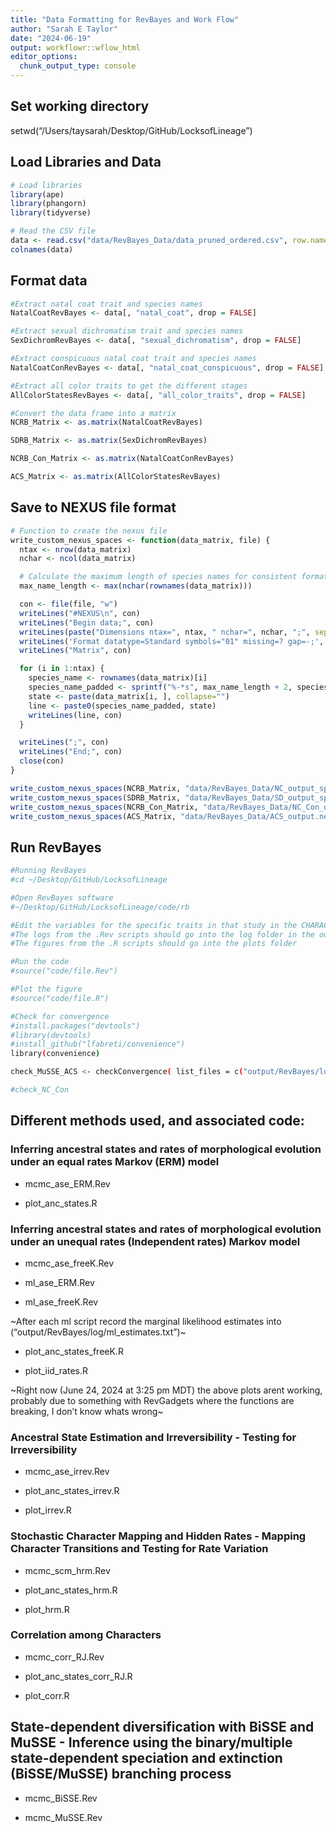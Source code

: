 ```yaml
---
title: "Data Formatting for RevBayes and Work Flow"
author: "Sarah E Taylor"
date: "2024-06-19"
output: workflowr::wflow_html
editor_options:
  chunk_output_type: console
---
```



## Set working directory
setwd("/Users/taysarah/Desktop/GitHub/LocksofLineage")

## Load Libraries and Data
```r
# Load libraries
library(ape)
library(phangorn)
library(tidyverse)
```

```r
# Read the CSV file
data <- read.csv("data/RevBayes_Data/data_pruned_ordered.csv", row.names = 1)
colnames(data)
```

## Format data
```r
#Extract natal coat trait and species names
NatalCoatRevBayes <- data[, "natal_coat", drop = FALSE]

#Extract sexual dichromatism trait and species names
SexDichromRevBayes <- data[, "sexual_dichromatism", drop = FALSE]

#Extract conspicuous natal coat trait and species names
NatalCoatConRevBayes <- data[, "natal_coat_conspicuous", drop = FALSE]

#Extract all color traits to get the different stages
AllColorStatesRevBayes <- data[, "all_color_traits", drop = FALSE]
```

```r
#Convert the data frame into a matrix
NCRB_Matrix <- as.matrix(NatalCoatRevBayes)

SDRB_Matrix <- as.matrix(SexDichromRevBayes)

NCRB_Con_Matrix <- as.matrix(NatalCoatConRevBayes)

ACS_Matrix <- as.matrix(AllColorStatesRevBayes)
```

## Save to NEXUS file format
```r
# Function to create the nexus file
write_custom_nexus_spaces <- function(data_matrix, file) {
  ntax <- nrow(data_matrix)
  nchar <- ncol(data_matrix)

  # Calculate the maximum length of species names for consistent formatting
  max_name_length <- max(nchar(rownames(data_matrix)))

  con <- file(file, "w")
  writeLines("#NEXUS\n", con)
  writeLines("Begin data;", con)
  writeLines(paste("Dimensions ntax=", ntax, " nchar=", nchar, ";", sep=""), con)
  writeLines('Format datatype=Standard symbols="01" missing=? gap=-;', con)
  writeLines("Matrix", con)

  for (i in 1:ntax) {
    species_name <- rownames(data_matrix)[i]
    species_name_padded <- sprintf("%-*s", max_name_length + 2, species_name)  # Ensure 2 spaces after the name
    state <- paste(data_matrix[i, ], collapse="")
    line <- paste0(species_name_padded, state)
    writeLines(line, con)
  }

  writeLines(";", con)
  writeLines("End;", con)
  close(con)
}
```

```r
write_custom_nexus_spaces(NCRB_Matrix, "data/RevBayes_Data/NC_output_spaces.nex")
write_custom_nexus_spaces(SDRB_Matrix, "data/RevBayes_Data/SD_output_spaces.nex")
write_custom_nexus_spaces(NCRB_Con_Matrix, "data/RevBayes_Data/NC_Con_output.nex")
write_custom_nexus_spaces(ACS_Matrix, "data/RevBayes_Data/ACS_output.nex")

```

## Run RevBayes

```bash
#Running RevBayes
#cd ~/Desktop/GitHub/LocksofLineage

#Open RevBayes software
#~/Desktop/GitHub/LocksofLineage/code/rb

#Edit the variables for the specific traits in that study in the CHARACTER slot
#The logs from the .Rev scripts should go into the log folder in the output revbayes folder
#The figures from the .R scripts should go into the plots folder

#Run the code
#source("code/file.Rev")

#Plot the figure
#source("code/file.R")

#Check for convergence
#install.packages("devtools")
#library(devtools)
#install_github("lfabreti/convenience")
library(convenience)

check_MuSSE_ACS <- checkConvergence( list_files = c("output/RevBayes/log/SSE_Models/Primates_MuSSE_ACS_run_1.log", "output/RevBayes/log/SSE_Models/Primates_MuSSE_ACS_run_2.log", "output/RevBayes/log/SSE_Models/NC_Con_ase_ERM.tree"))

#check_NC_Con
```

## Different methods used, and associated code:

### Inferring ancestral states and rates of morphological evolution under an equal rates Markov (ERM) model

- mcmc_ase_ERM.Rev

- plot_anc_states.R

### Inferring ancestral states and rates of morphological evolution under an unequal rates (Independent rates) Markov model

- mcmc_ase_freeK.Rev 

- ml_ase_ERM.Rev

- ml_ase_freeK.Rev

~After each ml script record the marginal likelihood estimates into ("output/RevBayes/log/ml_estimates.txt")~

- plot_anc_states_freeK.R

- plot_iid_rates.R

~Right now (June 24, 2024 at 3:25 pm MDT) the above plots arent working, probably due to something with RevGadgets where the functions are breaking, I don't know whats wrong~

### Ancestral State Estimation and Irreversibility - Testing for Irreversibility

- mcmc_ase_irrev.Rev

- plot_anc_states_irrev.R

- plot_irrev.R

### Stochastic Character Mapping and Hidden Rates - Mapping Character Transitions and Testing for Rate Variation

- mcmc_scm_hrm.Rev

- plot_anc_states_hrm.R

- plot_hrm.R

### Correlation among Characters

- mcmc_corr_RJ.Rev

- plot_anc_states_corr_RJ.R

- plot_corr.R

## State-dependent diversification with BiSSE and MuSSE - Inference using the binary/multiple state-dependent speciation and extinction (BiSSE/MuSSE) branching process

- mcmc_BiSSE.Rev

- mcmc_MuSSE.Rev





